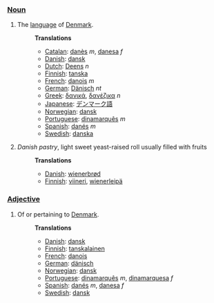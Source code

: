 ===[[Noun]]===
# The [[language]] of [[w:Denmark|Denmark]].
#:'''Translations'''
#:*[[Catalan]]: [[danès]] ''m'', [[danesa]] ''f''
#:*[[Danish]]: [[dansk]]
#:*[[Dutch]]: [[Deens]] ''n''
#:*[[Finnish]]: [[tanska]]
#:*[[French]]: [[danois]] ''m''
#:*[[German]]: [[Dänisch]] ''nt''
#:*[[Greek]]: [[δανικά]], [[δανέζικα]] ''n''
#:*[[Japanese]]: [[デンマーク語]]
#:*[[Norwegian]]: [[dansk]]
#:*[[Portuguese]]: [[dinamarquês]] ''m''
#:*[[Spanish]]: [[danés]] ''m''
#:*[[Swedish]]: [[danska]]
#''Danish pastry'', light sweet yeast-raised roll usually filled with fruits
#:'''Translations'''
#:*[[Danish]]: [[wienerbrød]]
#:*[[Finnish]]: [[viineri]], [[wienerleipä]]
===[[Adjective]]===
# Of or pertaining to [[Denmark]].
#:'''Translations'''
#:*[[Danish]]: [[dansk]]
#:*[[Finnish]]: [[tanskalainen]]
#:*[[French]]: [[danois]]
#:*[[German]]: [[dänisch]]
#:*[[Norwegian]]: [[dansk]]
#:*[[Portuguese]]: [[dinamarquês]] ''m'', [[dinamarquesa]] ''f''
#:*[[Spanish]]: [[danés]] ''m'', [[danesa]] ''f''
#:*[[Swedish]]: [[dansk]]